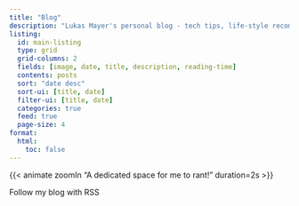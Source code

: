 ```yaml
---
title: "Blog"
description: "Lukas Mayer's personal blog - tech tips, life-style recommendations, software development, research, data science"
listing:
  id: main-listing
  type: grid
  grid-columns: 2
  fields: [image, date, title, description, reading-time]
  contents: posts
  sort: "date desc"
  sort-ui: [title, date]
  filter-ui: [title, date]
  categories: true
  feed: true
  page-size: 4
format: 
  html:
    toc: false
---
```


<div class="quarto-content hidden">

<style>
.description {
    display: none;
}
</style>


<script>

// Move categories to the sidebar once the DOM is fully loaded
document.addEventListener("DOMContentLoaded", function() {
    // Find the element containing the categories
    var categoryContent = document.querySelector("#quarto-margin-sidebar");

    // Find the sidebar where we want to move the categories
    var sidebar = document.querySelector("#quarto-sidebar");

    // Move the content to the sidebar without changing any positioning
    if (categoryContent && sidebar) {
        sidebar.appendChild(categoryContent);

        // Ensure no additional styles are applied that affect the layout
        categoryContent.style.position = "static"; // Keep it in normal flow
        categoryContent.style.transition = "none"; // Disable any transitions
    }
});


</script>

<script>
  window.addEventListener("load", function() {
    var content = document.querySelector(".quarto-content");
    if (content) {
      content.classList.remove("hidden");  // Remove the hidden class to allow transition
      content.classList.add("fade-in");    // Add the fade-in class for the transition effect
    }
  });
</script>


{{< animate zoomIn "A dedicated space for me to rant!" duration=2s >}}


:::{#main-listing}
:::

Follow my blog with RSS
<a href="blog_index.xml" target="_blank">
    <i class="bi bi-rss"></i>
</a>


</div>

